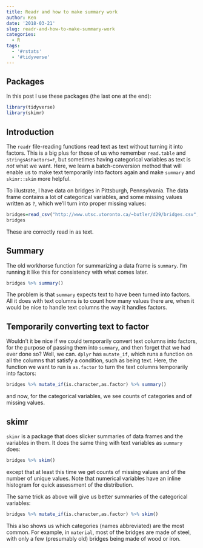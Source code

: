 ```yaml
---
title: Readr and how to make summary work
author: Ken
date: '2018-03-21'
slug: readr-and-how-to-make-summary-work
categories:
  - R
tags:
  - '#rstats'
  - '#tidyverse'
---
```


## Packages

In this post I use these packages (the last one at the end):

```r
library(tidyverse)
library(skimr)
```

## Introduction

The `readr` file-reading functions read text as text without turning it into factors. This is a big plus for those of us who remember `read.table` and `stringsAsFactors=F`, but sometimes having categorical variables as text is *not* what we want. Here, we learn a batch-conversion method that will enable us to make text temporarily into factors again and make `summary` and `skimr::skim` more helpful.

To illustrate, I have data on bridges in Pittsburgh, Pennsylvania. The data frame contains a lot of categorical variables, and some missing values written as `?`, which we'll turn into proper missing values: 

```r
bridges=read_csv("http://www.utsc.utoronto.ca/~butler/d29/bridges.csv",na="?")
bridges
```

These are correctly read in as text.

## Summary

The old workhorse function for summarizing a data frame is `summary`. I'm running it like this for consistency with what comes later.

```r
bridges %>% summary()
```

The problem is that `summary` expects text to have been turned into factors. All it does with text columns is to count how many values there are, when it would be nice to handle text columns the way it handles factors.

## Temporarily converting text to factor

Wouldn't it be nice if we could temporarily convert text columns into factors, for the purpose of passing them into `summary`, and then forget that we had ever done so? Well, we can. `dplyr` has `mutate_if`, which runs a function on all the columns that satisfy a condition, such as being text. Here, the function we want to run is `as.factor` to turn the text columns temporarily into factors:

```r
bridges %>% mutate_if(is.character,as.factor) %>% summary()
```

and now, for the categorical variables, we see counts of categories and of missing values.

## skimr

`skimr` is a package that does slicker summaries of data frames and the variables in them. It does the same thing with text variables as `summary` does:

```r
bridges %>% skim()
```

except that at least this time we get counts of missing values and of the number of unique values. Note that numerical variables have an inline histogram for quick assessment of the distribution.

The same trick as above will give us better summaries of the categorical variables:

```r
bridges %>% mutate_if(is.character,as.factor) %>% skim()
```

This also shows us which categories (names abbreviated) are the most common. For example, in `material`, most of the bridges are made of steel, with only a few (presumably old) bridges being made of wood or iron.

